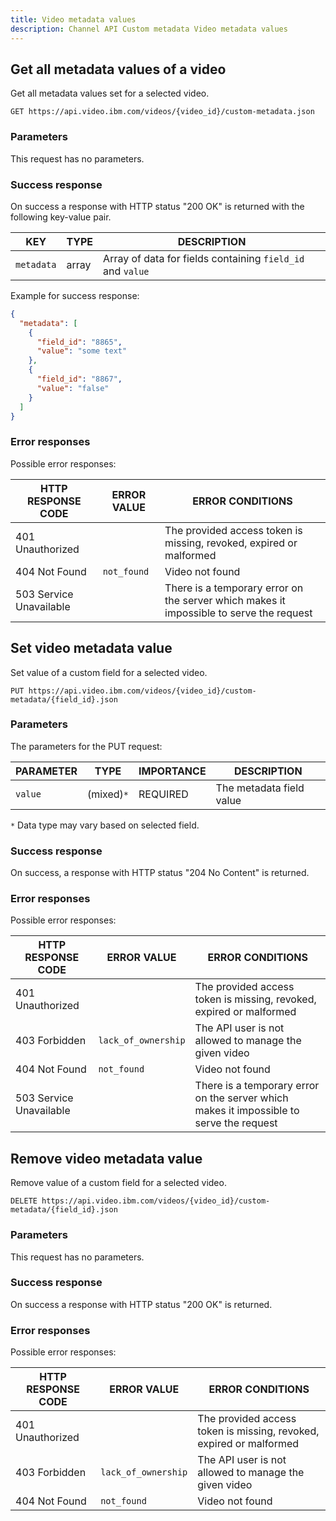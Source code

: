 ```yaml
---
title: Video metadata values
description: Channel API Custom metadata Video metadata values
---
```


## Get all metadata values of a video

Get all metadata values set for a selected video.

```
GET https://api.video.ibm.com/videos/{video_id}/custom-metadata.json
```

### Parameters

This request has no parameters.

### Success response

On success a response with HTTP status "200 OK" is returned with the following key-value pair.

| KEY        | TYPE  | DESCRIPTION                                                |
| ---------- | ----- | ---------------------------------------------------------- |
| `metadata` | array | Array of data for fields containing `field_id` and `value` |

Example for success response:

```json
{
  "metadata": [
    {
      "field_id": "8865",
      "value": "some text"
    },
    {
      "field_id": "8867",
      "value": "false"
    }
  ]
}
```

### Error responses

Possible error responses:

| HTTP RESPONSE CODE      | ERROR VALUE | ERROR CONDITIONS                                                                        |
| ----------------------- | ----------- | --------------------------------------------------------------------------------------- |
| 401 Unauthorized        |             | The provided access token is missing, revoked, expired or malformed                     |
| 404 Not Found           | `not_found` | Video not found                                                                         |
| 503 Service Unavailable |             | There is a temporary error on the server which makes it impossible to serve the request |

## Set video metadata value

Set value of a custom field for a selected video.

```
PUT https://api.video.ibm.com/videos/{video_id}/custom-metadata/{field_id}.json
```

### Parameters

The parameters for the PUT request:

| PARAMETER | TYPE       | IMPORTANCE | DESCRIPTION              |
| --------- | ---------- | ---------- | ------------------------ |
| `value`   | (mixed)`*` | REQUIRED   | The metadata field value |

`*` Data type may vary based on selected field.

### Success response

On success, a response with HTTP status "204 No Content" is returned.

### Error responses

Possible error responses:

| HTTP RESPONSE CODE      | ERROR VALUE         | ERROR CONDITIONS                                                                        |
| ----------------------- | ------------------- | --------------------------------------------------------------------------------------- |
| 401 Unauthorized        |                     | The provided access token is missing, revoked, expired or malformed                     |
| 403 Forbidden           | `lack_of_ownership` | The API user is not allowed to manage the given video                                   |
| 404 Not Found           | `not_found`         | Video not found                                                                         |
| 503 Service Unavailable |                     | There is a temporary error on the server which makes it impossible to serve the request |

## Remove video metadata value

Remove value of a custom field for a selected video.

```
DELETE https://api.video.ibm.com/videos/{video_id}/custom-metadata/{field_id}.json
```

### Parameters

This request has no parameters.

### Success response

On success a response with HTTP status "200 OK" is returned.

### Error responses

Possible error responses:

| HTTP RESPONSE CODE | ERROR VALUE         | ERROR CONDITIONS                                                    |
| ------------------ | ------------------- | ------------------------------------------------------------------- |
| 401 Unauthorized   |                     | The provided access token is missing, revoked, expired or malformed |
| 403 Forbidden      | `lack_of_ownership` | The API user is not allowed to manage the given video               |
| 404 Not Found      | `not_found`         | Video not found                                                     | 503 Service Unavailable |  | There is a temporary error on the server which makes it impossible to serve the request |
